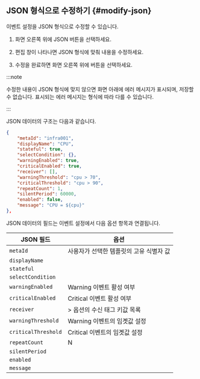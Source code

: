 ## JSON 형식으로 수정하기 {#modify-json}

이벤트 설정을 JSON 형식으로 수정할 수 있습니다.

1. 화면 오른쪽 위에 <span class="uitext">JSON</span> <LinkImage img="ico-export.svg" className="ico" /> 버튼을 선택하세요.

1. 편집 창이 나타나면 JSON 형식에 맞춰 내용을 수정하세요.

1. 수정을 완료하면 화면 오른쪽 위에 <Cmdname sid="save" className="uitext" /> 버튼을 선택하세요.

:::note

수정한 내용이 JSON 형식에 맞지 않으면 화면 아래에 에러 메시지가 표시되며, 저장할 수 없습니다. 표시되는 에러 메시지는 형식에 따라 다를 수 있습니다.

<ImgLang img='event-config-v2-json-error.png' desc='JSON error' />

:::

JSON 데이터의 구조는 다음과 같습니다.

```json
{
    "metaId": "infra001",
    "displayName": "CPU",
    "stateful": true,
    "selectCondition": {},
    "warningEnabled": true,
    "criticalEnabled": true,
    "receiver": [],
    "warningThreshold": "cpu > 70",
    "criticalThreshold": "cpu > 90",
    "repeatCount": 1,
    "silentPeriod": 60000,
    "enabled": false,
    "message": "CPU = ${cpu}"
},
```

JSON 데이터의 필드는 이벤트 설정에서 다음 옵션 항목과 연결됩니다.

| JSON 필드 | 옵션 |
| -- | -- |
| `metaId` | 사용자가 선택한 템플릿의 고유 식별자 값 |
| `displayName` | <Cmdname sid="event_title" className="uitext" /> |
| `stateful` | <Cmdname sid="CNT08326" className="uitext" /> | 
| `selectCondition` | <Cmdname sid="ITM07588" className="uitext" /> |
| `warningEnabled` | <span class="slow">Warning</span> 이벤트 활성 여부 |
| `criticalEnabled` | <span class="vslow">Critical</span> 이벤트 활성 여부 |
| `receiver` | <Cmdname sid="TTL07415" className="uitext" /> &gt; <Cmdname sid="ITM07420" className="uitext" /> 옵션의 수신 태그 키값 목록 |
| `warningThreshold` | <span class="slow">Warning</span> 이벤트의 임곗값 설정 |
| `criticalThreshold` | <span class="vslow">Critical</span> 이벤트의 임곗값 설정 |
| `repeatCount` | <Cmdname sid="TTL07366" className="uitext" /> N <Cmdname sid="ITM07370" className="uitext" /> |
| `silentPeriod` | <Cmdname sid="TTL07367" className="uitext" /> |
| `enabled` | <Cmdname sid="enable_events" className="uitext" /> |
| `message` | <Cmdname sid="TTL06883" className="uitext" /> |